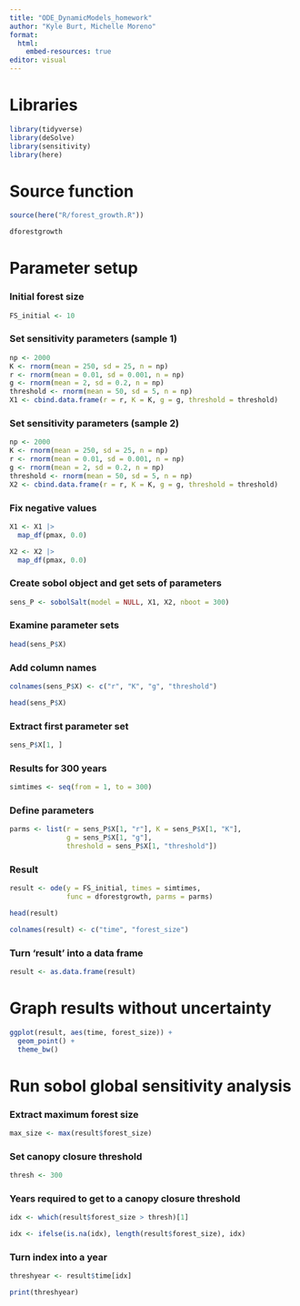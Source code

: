 ```yaml
---
title: "ODE_DynamicModels_homework"
author: "Kyle Burt, Michelle Moreno"
format: 
  html:
    embed-resources: true
editor: visual
---
```


# Libraries

```r
library(tidyverse)
library(deSolve)
library(sensitivity)
library(here)
```

# Source function

```r
source(here("R/forest_growth.R"))

dforestgrowth
```

# Parameter setup

### Initial forest size

```r
FS_initial <- 10
```

### Set sensitivity parameters (sample 1)

```r
np <- 2000
K <- rnorm(mean = 250, sd = 25, n = np)
r <- rnorm(mean = 0.01, sd = 0.001, n = np)
g <- rnorm(mean = 2, sd = 0.2, n = np)
threshold <- rnorm(mean = 50, sd = 5, n = np)
X1 <- cbind.data.frame(r = r, K = K, g = g, threshold = threshold)
```

### Set sensitivity parameters (sample 2)

```r
np <- 2000
K <- rnorm(mean = 250, sd = 25, n = np)
r <- rnorm(mean = 0.01, sd = 0.001, n = np)
g <- rnorm(mean = 2, sd = 0.2, n = np)
threshold <- rnorm(mean = 50, sd = 5, n = np)
X2 <- cbind.data.frame(r = r, K = K, g = g, threshold = threshold)
```

### Fix negative values

```r
X1 <- X1 |> 
  map_df(pmax, 0.0)

X2 <- X2 |> 
  map_df(pmax, 0.0)
```

### Create sobol object and get sets of parameters

```r
sens_P <- sobolSalt(model = NULL, X1, X2, nboot = 300)
```

### Examine parameter sets

```r
head(sens_P$X)
```

### Add column names

```r
colnames(sens_P$X) <- c("r", "K", "g", "threshold")

head(sens_P$X)
```

### Extract first parameter set

```r
sens_P$X[1, ]
```

### Results for 300 years

```r
simtimes <- seq(from = 1, to = 300)
```

### Define parameters

```r
parms <- list(r = sens_P$X[1, "r"], K = sens_P$X[1, "K"], 
              g = sens_P$X[1, "g"], 
              threshold = sens_P$X[1, "threshold"])
```

### Result

```r
result <- ode(y = FS_initial, times = simtimes, 
              func = dforestgrowth, parms = parms)

head(result)

colnames(result) <- c("time", "forest_size")
```

### Turn 'result' into a data frame

```r
result <- as.data.frame(result)
```

# Graph results without uncertainty

```r
ggplot(result, aes(time, forest_size)) +
  geom_point() + 
  theme_bw()
```

# Run sobol global sensitivity analysis

### Extract maximum forest size

```r
max_size <- max(result$forest_size)
```

### Set canopy closure threshold

```r
thresh <- 300
```

### Years required to get to a canopy closure threshold

```r
idx <- which(result$forest_size > thresh)[1]

idx <- ifelse(is.na(idx), length(result$forest_size), idx)
```

### Turn index into a year

```r
threshyear <- result$time[idx]

print(threshyear)
```

